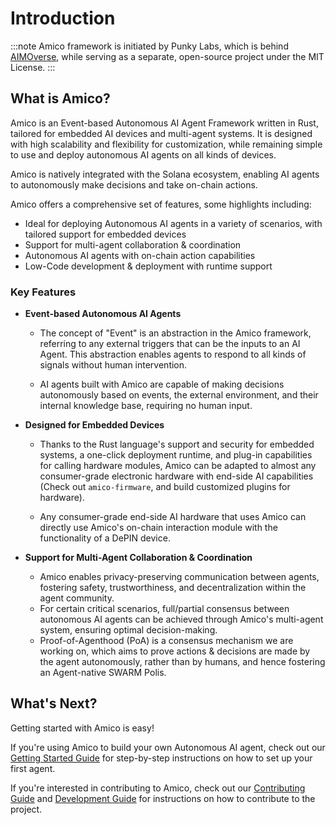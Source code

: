 # Introduction

:::note 
Amico framework is initiated by Punky Labs, which is behind [AIMOverse](https://aimoverse.xyz), while serving as a separate, open-source project under the MIT License.
:::

## What is Amico?

Amico is an Event-based Autonomous AI Agent Framework written in Rust, tailored for embedded AI devices and multi-agent systems. It is designed with high scalability and flexibility for customization, while remaining simple to use and deploy autonomous AI agents on all kinds of devices.

Amico is natively integrated with the Solana ecosystem, enabling AI agents to autonomously make decisions and take on-chain actions.

Amico offers a comprehensive set of features, some highlights including:

- Ideal for deploying Autonomous AI agents in a variety of scenarios, with tailored support for embedded devices
- Support for multi-agent collaboration & coordination
- Autonomous AI agents with on-chain action capabilities
- Low-Code development & deployment with runtime support

### Key Features

- **Event-based Autonomous AI Agents**

  - The concept of "Event" is an abstraction in the Amico framework, referring to any external triggers that can be the inputs to an AI Agent. This abstraction enables agents to respond to all kinds of signals without human intervention.

  - AI agents built with Amico are capable of making decisions autonomously based on events, the external environment, and their internal knowledge base, requiring no human input.

- **Designed for Embedded Devices**

  - Thanks to the Rust language's support and security for embedded systems, a one-click deployment runtime, and plug-in capabilities for calling hardware modules, Amico can be adapted to almost any consumer-grade electronic hardware with end-side AI capabilities (Check out `amico-firmware`, and build customized plugins for hardware).

  - Any consumer-grade end-side AI hardware that uses Amico can directly use Amico's on-chain interaction module with the functionality of a DePIN device.

- **Support for Multi-Agent Collaboration & Coordination**

  - Amico enables privacy-preserving communication between agents, fostering safety, trustworthiness, and decentralization within the agent community.
  - For certain critical scenarios, full/partial consensus between autonomous AI agents can be achieved through Amico's multi-agent system, ensuring optimal decision-making.
  - Proof-of-Agenthood (PoA) is a consensus mechanism we are working on, which aims to prove actions & decisions are made by the agent autonomously, rather than by humans, and hence fostering an Agent-native SWARM Polis.



## What's Next?

Getting started with Amico is easy!

If you're using Amico to build your own Autonomous AI agent, check out our [Getting Started Guide](/docs/getting-started/run) for step-by-step instructions on how to set up your first agent.

If you're interested in contributing to Amico, check out our [Contributing Guide](/docs/contributing) and [Development Guide](/docs/getting-started/development) for instructions on how to contribute to the project.
